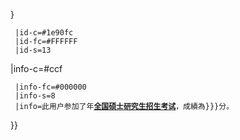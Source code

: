 {{Userbox
  |border-c=#0000aa
  |border-s=1
  |id=考研<br />{{{成绩|{{{成績}}}}}}
  |id-c=#1e90fc
  |id-fc=#FFFFFF
  |id-s=13
|info-c=#ccf
  |info-fc=#000000
  |info-s=8
  |info=此用户参加了{{{年份}}}年'''[[全国硕士研究生招生考试]]'''，成績為{{{成绩|{{{成績}}}}}}分。
}}